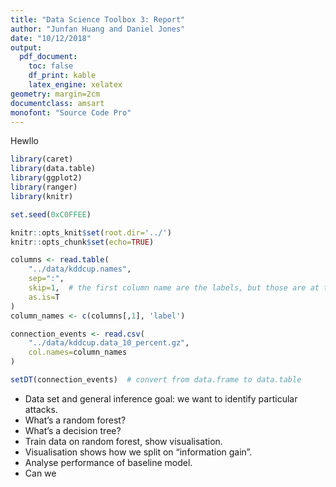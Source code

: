 ```yaml
---
title: "Data Science Toolbox 3: Report"
author: "Junfan Huang and Daniel Jones"
date: "10/12/2018"
output:
  pdf_document:
    toc: false
    df_print: kable
    latex_engine: xelatex
geometry: margin=2cm
documentclass: amsart
monofont: "Source Code Pro"
---
```


Hewllo

```r
library(caret)
library(data.table)
library(ggplot2)
library(ranger)
library(knitr)

set.seed(0xC0FFEE)

knitr::opts_knit$set(root.dir='../')
knitr::opts_chunk$set(echo=TRUE)
```

```r
columns <- read.table(
    "../data/kddcup.names",
    sep=":",
    skip=1,  # the first column name are the labels, but those are at the end!
    as.is=T
)
column_names <- c(columns[,1], 'label')

connection_events <- read.csv(
    "../data/kddcup.data_10_percent.gz",
    col.names=column_names
)

setDT(connection_events)  # convert from data.frame to data.table
```


- Data set and general inference goal: we want to identify particular attacks.
- What's a random forest?
- What's a decision tree?
- Train data on random forest, show visualisation.
- Visualisation shows how we split on "information gain".
- Analyse performance of baseline model.
- Can we 

